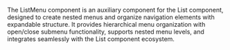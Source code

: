 The ListMenu component is an auxiliary component for the List component, designed to create nested menus and organize navigation elements with expandable structure. It provides hierarchical menu organization with open/close submenu functionality, supports nested menu levels, and integrates seamlessly with the List component ecosystem.

